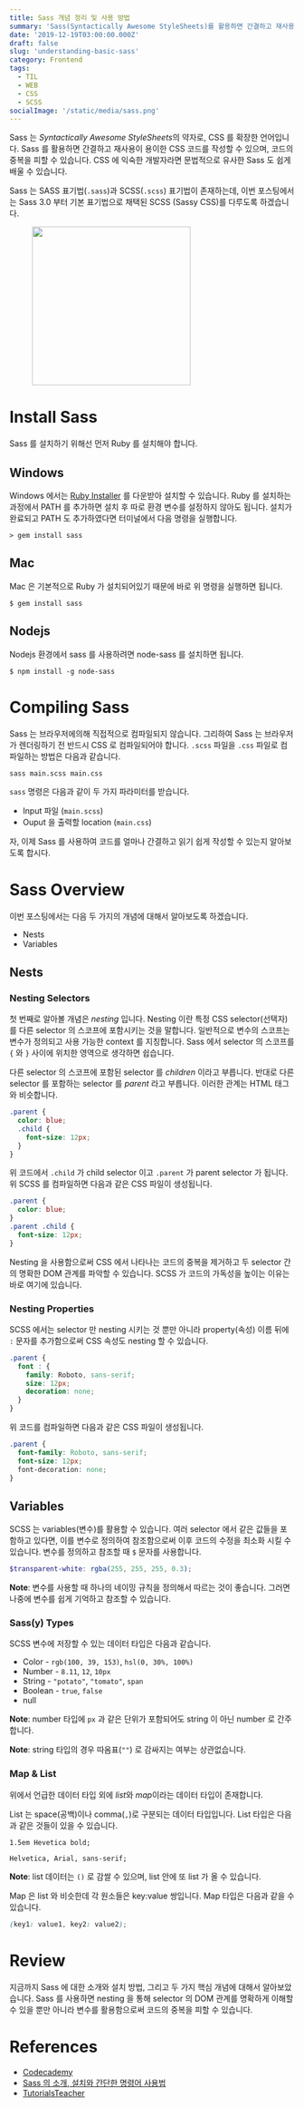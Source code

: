 ```yaml
---
title: Sass 개념 정리 및 사용 방법
summary: 'Sass(Syntactically Awesome StyleSheets)를 활용하면 간결하고 재사용이 용이한 CSS 코드를 작성할 수 있으며 코드의 중복을 피할 수 있습니다. 전통적인 CSS의 문제점을 개선한 Sass에 대해서 알아봅시다.'
date: '2019-12-19T03:00:00.000Z'
draft: false
slug: 'understanding-basic-sass'
category: Frontend
tags:
  - TIL
  - WEB
  - CSS
  - SCSS
socialImage: '/static/media/sass.png'
---
```


Sass 는 *Syntactically Awesome StyleSheets*의 약자로, CSS 를 확장한 언어입니다. Sass 를 활용하면 간결하고 재사용이 용이한 CSS 코드를 작성할 수 있으며, 코드의 중복을 피할 수 있습니다. CSS 에 익숙한 개발자라면 문법적으로 유사한 Sass 도 쉽게 배울 수 있습니다.

Sass 는 SASS 표기법(`.sass`)과 SCSS(`.scss`) 표기법이 존재하는데, 이번 포스팅에서는 Sass 3.0 부터 기본 표기법으로 채택된 SCSS (Sassy CSS)를 다루도록 하겠습니다.

<figure>
  <img
    width="280"
    src="https://images.velog.io/post-images/smooth97/3e23b6b0-cb9e-11e9-a260-ab77074e2d8e/logo-sass.png"
  />
</figure>

# Install Sass

Sass 를 설치하기 위해선 먼저 Ruby 를 설치해야 합니다.

## Windows

Windows 에서는 [Ruby Installer](https://rubyinstaller.org/downloads/) 를 다운받아 설치할 수 있습니다. Ruby 를 설치하는 과정에서 PATH 를 추가하면 설치 후 따로 환경 변수를 설정하지 않아도 됩니다. 설치가 완료되고 PATH 도 추가하였다면 터미널에서 다음 명령을 실행합니다.

```
> gem install sass
```

## Mac

Mac 은 기본적으로 Ruby 가 설치되어있기 때문에 바로 위 명령을 실행하면 됩니다.

```
$ gem install sass
```

## Nodejs

Nodejs 환경에서 sass 를 사용하려면 node-sass 를 설치하면 됩니다.

```
$ npm install -g node-sass
```

# Compiling Sass

Sass 는 브라우저에의해 직접적으로 컴파일되지 않습니다. 그리하여 Sass 는 브라우저가 렌더링하기 전 반드시 CSS 로 컴파일되어야 합니다. `.scss` 파일을 `.css` 파일로 컴파일하는 방법은 다음과 같습니다.

```
sass main.scss main.css
```

`sass` 명령은 다음과 같이 두 가지 파라미터를 받습니다.

- Input 파일 (`main.scss`)
- Ouput 을 출력할 location (`main.css`)

자, 이제 Sass 를 사용하여 코드를 얼마나 간결하고 읽기 쉽게 작성할 수 있는지 알아보도록 합시다.

# Sass Overview

이번 포스팅에서는 다음 두 가지의 개념에 대해서 알아보도록 하겠습니다.

- Nests
- Variables

## Nests

### Nesting Selectors

첫 번째로 알아볼 개념은 _nesting_ 입니다. Nesting 이란 특정 CSS selector(선택자)를 다른 selector 의 스코프에 포함시키는 것을 말합니다. 일반적으로 변수의 스코프는 변수가 정의되고 사용 가능한 context 를 지칭합니다. Sass 에서 selector 의 스코프를 `{` 와 `}` 사이에 위치한 영역으로 생각하면 쉽습니다.

다른 selector 의 스코프에 포함된 selector 를 _children_ 이라고 부릅니다. 반대로 다른 selector 를 포함하는 selector 를 _parent_ 라고 부릅니다. 이러한 관계는 HTML 태그와 비슷합니다.

```scss
.parent {
  color: blue;
  .child {
    font-size: 12px;
  }
}
```

위 코드에서 `.child` 가 child selector 이고 `.parent` 가 parent selector 가 됩니다. 위 SCSS 를 컴파일하면 다음과 같은 CSS 파일이 생성됩니다.

```css
.parent {
  color: blue;
}
.parent .child {
  font-size: 12px;
}
```

Nesting 을 사용함으로써 CSS 에서 나타나는 코드의 중복을 제거하고 두 selector 간의 명확한 DOM 관계를 파악할 수 있습니다. SCSS 가 코드의 가독성을 높이는 이유는 바로 여기에 있습니다.

### Nesting Properties

SCSS 에서는 selector 만 nesting 시키는 것 뿐만 아니라 property(속성) 이름 뒤에 `:` 문자를 추가함으로써 CSS 속성도 nesting 할 수 있습니다.

```scss
.parent {
  font : {
    family: Roboto, sans-serif;
    size: 12px;
    decoration: none;
  }
}
```

위 코드를 컴파일하면 다음과 같은 CSS 파일이 생성됩니다.

```css
.parent {
  font-family: Roboto, sans-serif;
  font-size: 12px;
  font-decoration: none;
}
```

## Variables

SCSS 는 variables(변수)를 활용할 수 있습니다. 여러 selector 에서 같은 값들을 포함하고 있다면, 이를 변수로 정의하여 참조함으로써 이후 코드의 수정을 최소화 시킬 수 있습니다. 변수를 정의하고 참조할 때 `$` 문자를 사용합니다.

```scss
$transparent-white: rgba(255, 255, 255, 0.3);
```

**Note**: 변수를 사용할 때 하나의 네이밍 규칙을 정의해서 따르는 것이 좋습니다. 그러면 나중에 변수를 쉽게 기억하고 참조할 수 있습니다.

### Sass(y) Types

SCSS 변수에 저장할 수 있는 데이터 타입은 다음과 같습니다.

- Color - `rgb(100, 39, 153)`, `hsl(0, 30%, 100%)`
- Number - `8.11`, `12`, `10px`
- String - `"potato"`, `"tomato"`, `span`
- Boolean - `true`, `false`
- null

**Note**: number 타입에 `px` 과 같은 단위가 포함되어도 string 이 아닌 number 로 간주합니다.

**Note**: string 타입의 경우 따옴표(`""`) 로 감싸지는 여부는 상관없습니다.

### Map & List

위에서 언급한 데이터 타입 외에 *list*와 *map*이라는 데이터 타입이 존재합니다.

List 는 space(공백)이나 comma(`,`)로 구분되는 데이터 타입입니다. List 타입은 다음과 같은 것들이 있을 수 있습니다.

```
1.5em Hevetica bold;

Helvetica, Arial, sans-serif;
```

**Note**: list 데이터는 `()` 로 감쌀 수 있으며, list 안에 또 list 가 올 수 있습니다.

Map 은 list 와 비슷한데 각 원소들은 key:value 쌍입니다. Map 타입은 다음과 같을 수 있습니다.

```scss
(key1: value1, key2: value2);
```

# Review

지금까지 Sass 에 대한 소개와 설치 방법, 그리고 두 가지 핵심 개념에 대해서 알아보았습니다. Sass 를 사용하면 nesting 을 통해 selector 의 DOM 관계를 명확하게 이해할 수 있을 뿐만 아니라 변수를 활용함으로써 코드의 중복을 피할 수 있습니다.

# References

- [Codecademy](http://www.codecademy.com)
- [Sass 의 소개, 설치와 간단한 명령어 사용법](https://poiemaweb.com/sass-basics)
- [TutorialsTeacher](https://www.tutorialsteacher.com/sass/sass-data-types)
